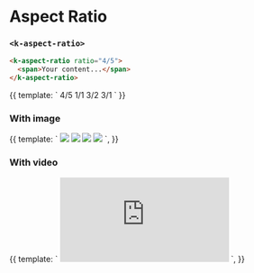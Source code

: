

<Meta
  title="UI | Layout / Aspect Ratio"
  component={AspectRatio}
  decorators={[Padding]}
/>

# Aspect Ratio
### `<k-aspect-ratio>`

```html
<k-aspect-ratio ratio="4/5">
  <span>Your content...</span>
</k-aspect-ratio>
```

<Preview>
  <Story name="Example">
    {{
      template: `
        <k-grid gutter="medium">
          <k-column width="1/4">
            <k-aspect-ratio ratio="4/5">
              <span class="flex items-center justify-center bg-pattern text-white">4/5</span>
            </k-aspect-ratio>
          </k-column>
          <k-column width="1/4">
            <k-aspect-ratio>
              <span class="flex items-center justify-center bg-pattern text-white">1/1</span>
            </k-aspect-ratio>
          </k-column>
          <k-column width="1/4">
            <k-aspect-ratio ratio="3/2">
              <span class="flex items-center justify-center bg-pattern text-white">3/2</span>
            </k-aspect-ratio>
          </k-column>
          <k-column width="1/4">
            <k-aspect-ratio ratio="3/1">
              <span class="flex items-center justify-center bg-pattern text-white">3/1</span>
            </k-aspect-ratio>
          </k-column>
        </k-grid>
      `
    }}
  </Story>
</Preview>

<Props of={AspectRatio} />


### With image

<Preview>
  <Story name="Image">
    {{
      template: `
        <k-grid gutter="medium">
          <k-column width="1/4">
            <k-aspect-ratio ratio="4/5">
              <img src="https://source.unsplash.com/user/erondu/1600x900" class="object-cover">
            </k-aspect-ratio>
          </k-column>
          <k-column width="1/4">
            <k-aspect-ratio>
              <img src="https://source.unsplash.com/user/erondu/1600x900" class="object-cover">
            </k-aspect-ratio>
          </k-column>
          <k-column width="1/4">
            <k-aspect-ratio ratio="3/2">
              <img src="https://source.unsplash.com/user/erondu/1600x900" class="object-cover">
            </k-aspect-ratio>
          </k-column>
          <k-column width="1/4">
            <k-aspect-ratio ratio="3/1">
              <img src="https://source.unsplash.com/user/erondu/1600x900" class="object-cover">
            </k-aspect-ratio>
          </k-column>
        </k-grid>
      `,
    }}
  </Story>
</Preview>

### With video

<Preview>
  <Story name="Video">
    {{
      template: `
        <k-aspect-ratio ratio="16/9" class="bg-pattern">
          <iframe src="https://www.youtube.com/embed/vWGquxvqI_Y" frameborder="0" allow="accelerometer; autoplay; encrypted-media; gyroscope; picture-in-picture" allowfullscreen></iframe>
        </k-aspect-ratio>
      `,
    }}
  </Story>
</Preview>
